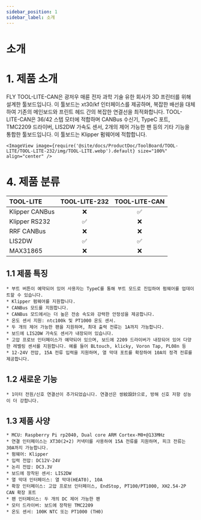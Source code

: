 ```yaml
---
sidebar_position: 1
sidebar_label: 소개
---
```


# 소개

# 1. 제품 소개

FLY TOOL-LITE-CAN은 광저우 매륜 전자 과학 기술 유한 회사가 3D 프린터를 위해 설계한 툴보드입니다. 이 툴보드는 xt30/kf 인터페이스를 제공하며, 복잡한 배선을 대체하여 기존의 메인보드와 프린트 헤드 간의 복잡한 연결선을 최적화합니다. TOOL-LITE-CAN은 36/42 스텝 모터에 적합하며 CANBus 수신기, TypeC 포트, TMC2209 드라이버, LIS2DW 가속도 센서, 2개의 제어 가능한 팬 등의 기타 기능을 통합한 툴보드입니다. 이 툴보드는 Klipper 펌웨어에 적합합니다.

    <ImageView image={require('@site/docs/ProductDoc/ToolBoard/TOOL-LITE/TOOL-LITE-232/img/TOOL-LITE.webp').default} size="100%" align="center" />

# 4. 제품 분류

| TOOL-LITE  |    TOOL-LITE-232     |    TOOL-LITE-CAN     |
| :------------- | :------------------: | :------------------: |
| Klipper CANBus |         :x:          |  :white_check_mark:  |
| Klipper RS232  |  :white_check_mark:  |         :x:          |
| RRF CANBus     |         :x:          |         :x:          |
| LIS2DW         |  :white_check_mark:  |  :white_check_mark:  |
| MAX31865       |         :x:          |         :x:          |


## 1.1 제품 특징

    * 부트 버튼이 예약되어 있어 사용자는 TypeC를 통해 부트 모드로 진입하여 펌웨어를 업데이트할 수 있습니다.
    * Klipper 펌웨어를 지원합니다.
    * CANBus 모드를 지원합니다.
    * CANBus 모드에서는 더 높은 전송 속도와 강력한 안정성을 제공합니다.
    * 온도 센서 지원: ntc100k 및 PT1000 온도 센서.
    * 두 개의 제어 가능한 팬을 지원하며, 최대 출력 전류는 1A까지 가능합니다.
    * 보드에 LIS2DW 가속도 센서가 내장되어 있습니다.
    * 고압 프로브 인터페이스가 예약되어 있으며, 보드에 2209 드라이버가 내장되어 있어 다양한 레벨링 센서를 지원합니다. 예를 들어 BLtouch, klicky, Voron Tap, PL08n 등
    * 12-24V 전압, 15A 전류 입력을 지원하며, 열 막대 포트를 확장하여 10A의 정격 전류를 제공합니다.

## 1.2 새로운 기능
    * 1미터 전원/신호 연결선이 추가되었습니다. 연결선은 쌍絞設計으로, 방해 신호 저항 성능이 더 강합니다.

## 1.3 제품 사양
    * MCU: Raspberry Pi rp2040, Dual core ARM Cortex-M0+@133MHz
    * 연결 인터페이스는 XT30(2+2) 커넥터를 사용하여 15A 전류를 지원하며, 피크 전류는 30A까지 가능합니다.
    * 펌웨어: Klipper
    * 입력 전압: DC12V-24V
    * 논리 전압: DC3.3V
    * 보드에 장착된 센서: LIS2DW
    * 열 막대 인터페이스: 열 막대(HEAT0), 10A
    * 확장 인터페이스: 고압 프로브 인터페이스, EndStop, PT100/PT1000, XH2.54-2P CAN 확장 포트
    * 팬 인터페이스: 두 개의 DC 제어 가능한 팬
    * 모터 드라이버: 보드에 장착된 TMC2209
    * 온도 센서: 100K NTC 또는 PT1000 (TH0)
